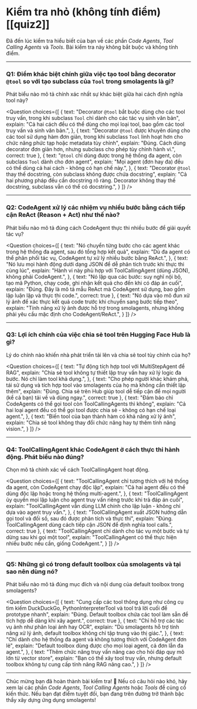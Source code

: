 # Kiểm tra nhỏ (không tính điểm) [[quiz2]]

Đã đến lúc kiểm tra hiểu biết của bạn về các phần *Code Agents*, *Tool Calling Agents* và *Tools*. Bài kiểm tra này không bắt buộc và không tính điểm.

---

### Q1: Điểm khác biệt chính giữa việc tạo tool bằng decorator `@tool` so với tạo subclass của `Tool` trong smolagents là gì?

Phát biểu nào mô tả chính xác nhất sự khác biệt giữa hai cách định nghĩa tool này?

<Question
choices={[
  {
    text: "Decorator <code>@tool</code> bắt buộc dùng cho các tool truy vấn, trong khi subclass <code>Tool</code> chỉ dành cho các tác vụ sinh văn bản",
    explain: "Cả hai cách đều có thể dùng cho mọi loại tool, bao gồm các tool truy vấn và sinh văn bản.",
  },
  {
    text: "Decorator <code>@tool</code> được khuyên dùng cho các tool sử dụng hàm đơn giản, trong khi subclass <code>Tool</code> linh hoạt hơn cho chức năng phức tạp hoặc metadata tùy chỉnh",
    explain: "Đúng. Cách dùng decorator đơn giản hơn, nhưng subclass cho phép tùy chỉnh hành vi.",
    correct: true
  },
  {
    text: "<code>@tool</code> chỉ dùng được trong hệ thống đa agent, còn subclass <code>Tool</code> dành cho đơn agent",
    explain: "Mọi agent (đơn hay đa) đều có thể dùng cả hai cách - không có hạn chế này.",
  },
  {
    text: "Decorator <code>@tool</code> thay thế docstring, còn subclass không được chứa docstring",
    explain: "Cả hai phương pháp đều cần docstring rõ ràng. Decorator không thay thế docstring, subclass vẫn có thể có docstring.",
  }
]}
/>

---

### Q2: CodeAgent xử lý các nhiệm vụ nhiều bước bằng cách tiếp cận ReAct (Reason + Act) như thế nào?

Phát biểu nào mô tả đúng cách CodeAgent thực thi nhiều bước để giải quyết tác vụ?

<Question
choices={[
  {
    text: "Nó chuyển từng bước cho các agent khác trong hệ thống đa agent, sau đó tổng hợp kết quả",
    explain: "Dù đa agent có thể phân phối tác vụ, CodeAgent tự xử lý nhiều bước bằng ReAct.",
  },
  {
    text: "Nó lưu mọi hành động dưới dạng JSON để dễ phân tích trước khi thực thi cùng lúc",
    explain: "Hành vi này phù hợp với ToolCallingAgent (dùng JSON), không phải CodeAgent.",
  },
  {
    text: "Nó lặp qua các bước: suy nghĩ nội bộ, tạo mã Python, chạy code, ghi nhận kết quả cho đến khi có đáp án cuối",
    explain: "Đúng. Đây là mô tả mẫu ReAct mà CodeAgent sử dụng, bao gồm lập luận lặp và thực thi code.",
    correct: true
  },
  {
    text: "Nó dựa vào mô đun xử lý ảnh để xác thực kết quả code trước khi chuyển sang bước tiếp theo",
    explain: "Tính năng xử lý ảnh được hỗ trợ trong smolagents, nhưng không phải yêu cầu mặc định cho CodeAgent/ReAct.",
  }
]}
/>

---

### Q3: Lợi ích chính của việc chia sẻ tool trên Hugging Face Hub là gì?

Lý do chính nào khiến nhà phát triển tải lên và chia sẻ tool tùy chỉnh của họ?

<Question
choices={[
  {
    text: "Tự động tích hợp tool với MultiStepAgent để RAG",
    explain: "Chia sẻ tool không tự thiết lập truy vấn hay xử lý logic đa bước. Nó chỉ làm tool khả dụng.",
  },
  {
    text: "Cho phép người khác khám phá, tái sử dụng và tích hợp tool vào smolagents của họ mà không cần thiết lập thêm",
    explain: "Đúng. Chia sẻ trên Hub giúp tool dễ tiếp cận để mọi người (kể cả bạn) tải về và dùng ngay.",
    correct: true
  },
  {
    text: "Đảm bảo chỉ CodeAgents có thể gọi tool còn ToolCallingAgents thì không",
    explain: "Cả hai loại agent đều có thể gọi tool được chia sẻ - không có hạn chế loại agent.",
  },
  {
    text: "Biến tool của bạn thành hàm có khả năng xử lý ảnh",
    explain: "Chia sẻ tool không thay đổi chức năng hay tự thêm tính năng vision.",
  }
]}
/>

---

### Q4: ToolCallingAgent khác CodeAgent ở cách thực thi hành động. Phát biểu nào đúng?

Chọn mô tả chính xác về cách ToolCallingAgent hoạt động.

<Question
choices={[
  {
    text: "ToolCallingAgent chỉ tương thích với hệ thống đa agent, còn CodeAgent chạy độc lập",
    explain: "Cả hai agent đều có thể dùng độc lập hoặc trong hệ thống multi-agent.",
  },
  {
    text: "ToolCallingAgent ủy quyền mọi lập luận cho agent truy vấn riêng trước khi trả đáp án cuối",
    explain: "ToolCallingAgent vẫn dùng LLM chính cho lập luận - không chỉ dựa vào agent truy vấn.",
  },
  {
    text: "ToolCallingAgent xuất JSON hướng dẫn gọi tool và đối số, sau đó được phân tích và thực thi",
    explain: "Đúng. ToolCallingAgent dùng cách tiếp cận JSON để định nghĩa tool calls.",
    correct: true
  },
  {
    text: "ToolCallingAgent chỉ dành cho tác vụ một bước và tự dừng sau khi gọi một tool",
    explain: "ToolCallingAgent có thể thực hiện nhiều bước nếu cần, giống CodeAgent.",
  }
]}
/>

---

### Q5: Những gì có trong default toolbox của smolagents và tại sao nên dùng nó?

Phát biểu nào mô tả đúng mục đích và nội dung của default toolbox trong smolagents?

<Question
choices={[
  {
    text: "Cung cấp các tool thông dụng như công cụ tìm kiếm DuckDuckGo, PythonInterpreterTool và tool trả lời cuối để prototype nhanh",
    explain: "Đúng. Default toolbox chứa các tool làm sẵn để tích hợp dễ dàng khi xây agent.",
    correct: true
  },
  {
    text: "Chỉ hỗ trợ các tác vụ ảnh như phân loại ảnh hay OCR",
    explain: "Dù smolagents hỗ trợ tính năng xử lý ảnh, default toolbox không chỉ tập trung vào thị giác.",
  },
  {
    text: "Chỉ dành cho hệ thống đa agent và không tương thích với CodeAgent đơn lẻ",
    explain: "Default toolbox dùng được cho mọi loại agent, cả đơn lẫn đa agent.",
  },
  {
    text: "Thêm chức năng truy vấn nâng cao cho hỏi đáp quy mô lớn từ vector store",
    explain: "Bạn có thể xây tool truy vấn, nhưng default toolbox không tự cung cấp tính năng RAG nâng cao.",
  }
]}
/>

---

Chúc mừng bạn đã hoàn thành bài kiểm tra! 🎉 Nếu có câu hỏi nào khó, hãy xem lại các phần *Code Agents*, *Tool Calling Agents* hoặc *Tools* để củng cố kiến thức. Nếu bạn đạt điểm tuyệt đối, bạn đang trên đường trở thành bậc thầy xây dựng ứng dụng smolagents!